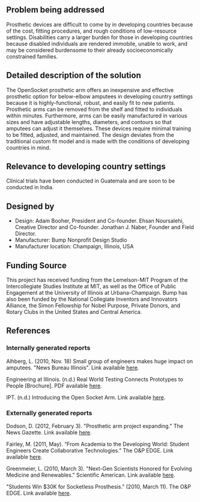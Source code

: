 {{Medical Device
|Health Topic=Physical disabilities
|Classification=Treatment
|Scope=Clinical trial
|Location=Asia, South America
|Image=OpenSockets.jpg
}}
==Problem being addressed==
Prosthetic devices are difficult to come by in developing countries because of the cost, fitting procedures, and rough conditions of low-resource settings.  Disabilities carry a larger burden for those in developing countries because disabled individuals are rendered immobile, unable to work, and may be considered burdensome to their already socioeconomically constrained families. 

==Detailed description of the solution==
The OpenSocket prosthetic arm offers an inexpensive and effective prosthetic option for below-elbow amputees in developing country settings because it is highly-functional, robust, and easily fit to new patients.  Prosthetic arms can be removed from the shelf and fitted to individuals within minutes.  Furthermore, arms can be easily manufactured in various sizes and have adjustable lengths, diameters, and contours so that amputees can adjust it themselves.  These devices require minimal training to be fitted, adjusted, and maintained.  The design deviates from the traditional custom fit model and is made with the conditions of developing countries in mind.

==Relevance to developing country settings==
Clinical trials have been conducted in Guatemala and are soon to be conducted in India.  

==Designed by==
*Design: Adam Booher, President and Co-founder.  Ehsan Noursalehi, Creative Director and Co-founder.  Jonathan J. Naber, Founder and Field Director.
*Manufacturer: Bump Nonprofit Design Studio
*Manufacturer location: Champaign, Illinois, USA

==Funding Source==
This project has received funding from the Lemelson-MIT Program of the Intercollegiate Studies Institute at MIT, as well as the Office of Public Engagement at the University of Illinois at Urbana-Champaign. Bump has also been funded by the National Collegiate Inventors and Innovators Alliance, the Simon Fellowship for Nobel Purpose, Private Donors, and Rotary Clubs in the United States and Central America.

==References==
===Internally generated reports===
Alhberg, L. (2010, Nov. 18) Small group of engineers makes huge impact on amputees.  "News Bureau Illinois".  Link available [http://news.illinois.edu/ii/10/1118/prosthetics_team.html here].

Engineering at Illinois.  (n.d.) Real World Testing Connects Prototypes to People  [Brochure]. PDF available [http://www.supportipt.org/storage/press/EngineeringatIllinois%202011%20-%20Real%20World%20Testing.pdf here].

IPT.  (n.d.) Introducing the Open Socket Arm. Link available [http://www.supportipt.org/about/ here].

===Externally generated reports===
Dodson, D. (2012, February 3). "Prosthetic arm project expanding." The News Gazette. Link available [http://www.news-gazette.com/news/living/2012-02-03/prosthetic-arm-project-expanding.html here].

Fairley, M. (2011, May).  “From Academia to the Developing World: Student Engineers Create Collaborative Technologies.”  The O&P EDGE.  Link available [http://www.oandp.com/articles/2011-05_03.asp here].

Greenmeier, L.  (2010, March 3). "Next-Gen Scientists Honored for Evolving Medicine and Renewables." Scientific American. Link available [http://www.scientificamerican.com/article.cfm?id=lemelson-student-prize-2010 here].

"Students Win $30K for Socketless Prosthesis."  (2010, March 11).  The O&P EDGE. Link available [http://www.oandp.com/articles/NEWS_2010-03-11_01.asp here].